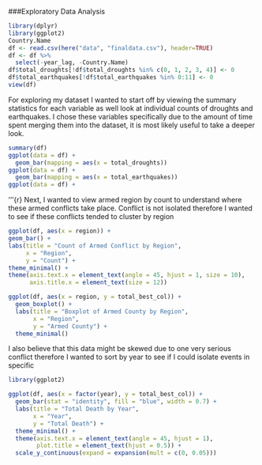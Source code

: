 ###Exploratory Data Analysis

```r
library(dplyr)
library(ggplot2)
Country.Name
df <- read.csv(here("data", "finaldata.csv"), header=TRUE)
df <- df %>%
  select(-year_lag, -Country.Name)
df$total_droughts[!df$total_droughts %in% c(0, 1, 2, 3, 4)] <- 0
df$total_earthquakes[!df$total_earthquakes %in% 0:11] <- 0
view(df)
```
For exploring my dataset I wanted to start off by viewing the summary statistics for each variable as well look at individual counts of droughts and earthquakes. I chose these variables 
specifically due to the amount of time spent merging them into the dataset, it is most likely useful to take a deeper look.

```r
summary(df)
ggplot(data = df) +
  geom_bar(mapping = aes(x = total_droughts))
ggplot(data = df) +
  geom_bar(mapping = aes(x = total_earthquakes))
ggplot(data = df) +

```
'''{r}
Next, I wanted to view armed region by count to understand where these armed conflicts take place. Conflict is not isolated therefore I wanted to see if these conflicts tended to cluster by region

  ```r

ggplot(df, aes(x = region)) +
  geom_bar() +
  labs(title = "Count of Armed Conflict by Region",
       x = "Region",
       y = "Count") +
  theme_minimal() +
  theme(axis.text.x = element_text(angle = 45, hjust = 1, size = 10),
        axis.title.x = element_text(size = 12))


```


```r
ggplot(df, aes(x = region, y = total_best_col)) +
  geom_boxplot() +
  labs(title = "Boxplot of Armed County by Region",
       x = "Region",
       y = "Armed County") +
  theme_minimal()
```

I also believe that this data might be skewed due to one very serious conflict therefore I wanted to sort by year to see if I could isolate events in specific
```r
library(ggplot2)

ggplot(df, aes(x = factor(year), y = total_best_col)) +  
  geom_bar(stat = "identity", fill = "blue", width = 0.7) +  
  labs(title = "Total Death by Year",
       x = "Year",
       y = "Total Death") +
  theme_minimal() +
  theme(axis.text.x = element_text(angle = 45, hjust = 1),  
        plot.title = element_text(hjust = 0.5)) +          
  scale_y_continuous(expand = expansion(mult = c(0, 0.05))) 


```
